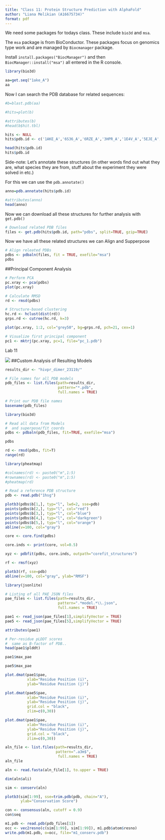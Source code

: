 ```yaml
---
title: "Class 11: Protein Structure Prediction with AlphaFold"
author: "Liana Melikian (A16675734)"
format: pdf
---
```


We need some packages for todays class. These include `bio3d` and `msa`.

The `msa` package is from BioConductor. These packages focus on genomics type work and are managed by `Biocmanager` package.

Install `install.packages("BiocManager")` and then `BiocManager::install("msa")` all entered in the R console.

```r
library(bio3d)

aa=get.seq("1ake_A")
aa
```

Now I can search the PDB database for related sequences:
```r
#b=blast.pdb(aa)
```

```r
#hits=plot(b)
```

```r
#attributes(b)
#head(b$hit.tbl)
```

```r
hits <- NULL
hits$pdb.id <- c('1AKE_A','6S36_A','6RZE_A','3HPR_A','1E4V_A','5EJE_A','1E4Y_A','3X2S_A','6HAP_A','6HAM_A','4K46_A','3GMT_A','4PZL_A')

head(hits$pdb.id)
hits$pdb.id
```
Side-note: Let's annotate these structures (in other words find out what they are, what species they are from, stuff about the experiment they were solved in etc.)

For this we can use the `pdb.annotate()`

```r
anno=pdb.annotate(hits$pdb.id)
```

```r
#attributes(anno)
head(anno)
```

Now we can download all these structures for further analysis with `get.pdb()`
```r
# Download related PDB files
files <- get.pdb(hits$pdb.id, path="pdbs", split=TRUE, gzip=TRUE)
```

Now we have all these related structures we can Align and Supperpose

```r
# Align releated PDBs
pdbs <- pdbaln(files, fit = TRUE, exefile="msa")
pdbs
```

##Principal Component Analysis
```r
# Perform PCA
pc.xray <- pca(pdbs)
plot(pc.xray)
```

```r
# Calculate RMSD
rd <- rmsd(pdbs)

# Structure-based clustering
hc.rd <- hclust(dist(rd))
grps.rd <- cutree(hc.rd, k=3)

plot(pc.xray, 1:2, col="grey50", bg=grps.rd, pch=21, cex=1)
```

```r
# Visualize first principal component
pc1 <- mktrj(pc.xray, pc=1, file="pc_1.pdb")
```

Lab 11

![](HIVPR_MONOMER_94B5B_HIVPR_MONOMER_94B5B_UNRELAXED_RANK_005_ALPHAFOLD2_PTM_MODEL_2_SEED_000.PDB-HIVPR_MONOMER_94B5B_HIVPR_MONOMER_94B5B_UNRELAXED_RANK_004_ALPHAFOLD2_PTM_MODEL_3_SEED_000.PDB-HIVPR_MONOMER_94B5B_HIVPR_MONOMER.png)
##Custom Analysis of Resulting Models
```r
results_dir <- "hivpr_dimer_23119/"
```

```r
# File names for all PDB models
pdb_files <- list.files(path=results_dir,
                        pattern="*.pdb",
                        full.names = TRUE)

# Print our PDB file names
basename(pdb_files)
```

```r
library(bio3d)

# Read all data from Models 
#  and superpose/fit coords
pdbs <- pdbaln(pdb_files, fit=TRUE, exefile="msa")
```

```r
pdbs
```


```r
rd <- rmsd(pdbs, fit=T)
range(rd)
```
```r
library(pheatmap)

#colnames(rd) <- paste0("m",1:5)
#rownames(rd) <- paste0("m",1:5)
#pheatmap(rd)
```


```r
# Read a reference PDB structure
pdb <- read.pdb("1hsg")
```

```r
plotb3(pdbs$b[1,], typ="l", lwd=2, sse=pdb)
points(pdbs$b[2,], typ="l", col="red")
points(pdbs$b[3,], typ="l", col="blue")
points(pdbs$b[4,], typ="l", col="darkgreen")
points(pdbs$b[5,], typ="l", col="orange")
abline(v=100, col="gray")
```

```r
core <- core.find(pdbs)
```

```r
core.inds <- print(core, vol=0.5)
```
```r
xyz <- pdbfit(pdbs, core.inds, outpath="corefit_structures")
```

```r
rf <- rmsf(xyz)

plotb3(rf, sse=pdb)
abline(v=100, col="gray", ylab="RMSF")
```

```r
library(jsonlite)

# Listing of all PAE JSON files
pae_files <- list.files(path=results_dir,
                        pattern=".*model.*\\.json",
                        full.names = TRUE)
```

```r
pae1 <- read_json(pae_files[1],simplifyVector = TRUE)
pae5 <- read_json(pae_files[5],simplifyVector = TRUE)

attributes(pae1)
```

```r
# Per-residue pLDDT scores 
#  same as B-factor of PDB..
head(pae1$plddt) 
```

```r
pae1$max_pae
```
```r
pae5$max_pae
```

```r
plot.dmat(pae1$pae, 
          xlab="Residue Position (i)",
          ylab="Residue Position (j)")
```

```r
plot.dmat(pae5$pae, 
          xlab="Residue Position (i)",
          ylab="Residue Position (j)",
          grid.col = "black",
          zlim=c(0,30))
```

```r
plot.dmat(pae1$pae, 
          xlab="Residue Position (i)",
          ylab="Residue Position (j)",
          grid.col = "black",
          zlim=c(0,30))
```

```r
aln_file <- list.files(path=results_dir,
                       pattern=".a3m$",
                        full.names = TRUE)
aln_file
```

```r
aln <- read.fasta(aln_file[1], to.upper = TRUE)
```

```r
dim(aln$ali)
```

```r
sim <- conserv(aln)
```

```r
plotb3(sim[1:99], sse=trim.pdb(pdb, chain="A"),
       ylab="Conservation Score")
```

```r
con <- consensus(aln, cutoff = 0.9)
con$seq
```

```r
m1.pdb <- read.pdb(pdb_files[1])
occ <- vec2resno(c(sim[1:99], sim[1:99]), m1.pdb$atom$resno)
write.pdb(m1.pdb, o=occ, file="m1_conserv.pdb")
```

